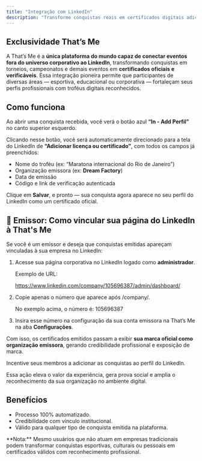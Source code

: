 ```yaml
---
title: "Integração com LinkedIn"
description: "Transforme conquistas reais em certificados digitais adicionáveis ao seu perfil profissional."
---
```


## **Exclusividade That’s Me**

A That’s Me é a **única plataforma do mundo capaz de conectar eventos fora do universo corporativo ao LinkedIn**, transformando conquistas em torneios, campeonatos e demais eventos em **certificados oficiais e verificáveis**. Essa integração pioneira permite que participantes de diversas áreas — esportiva, educacional ou corporativa — fortaleçam seus perfis profissionais com troféus digitais reconhecidos.

## **Como funciona**

Ao abrir uma conquista recebida, você verá o botão azul **“In - Add Perfil”** no canto superior esquerdo.

Clicando nesse botão, você será automaticamente direcionado para a tela do LinkedIn de **“Adicionar licença ou certificado”**, com todos os campos já preenchidos:

- Nome do troféu (ex: “Maratona internacional do Rio de Janeiro”)
- Organização emissora (ex: **Dream Factory**)
- Data de emissão
- Código e link de verificação autenticada

Clique em **Salvar**, e pronto — sua conquista agora aparece no seu perfil do LinkedIn como um certificado oficial.

## **🏢 Emissor: Como vincular sua página do LinkedIn à That's Me**

Se você é um emissor e deseja que conquistas emitidas apareçam vinculadas à sua empresa no LinkedIn:

1. Acesse sua página corporativa no LinkedIn logado como **administrador**.

   Exemplo de URL:

   https://www.linkedin.com/company/105696387/admin/dashboard/
2. Copie apenas o número que aparece após /company/.

   No exemplo acima, o número é: 105696387
3. Insira esse número na configuração da sua conta emissora na That’s Me na aba **Configurações**.

Com isso, os certificados emitidos passam a exibir **sua marca oficial como organização emissora**, gerando credibilidade profissional e exposição de marca.

<Tip>
  Incentive seus membros a adicionar as conquistas ao perfil do LinkedIn.

  Essa ação eleva o valor da experiência, gera prova social e amplia o reconhecimento da sua organização no ambiente digital.
</Tip>

## **Benefícios**

- Processo 100% automatizado.
- Credibilidade com vínculo institucional.
- Válido para qualquer tipo de conquista emitida na plataforma.

<Info>
  **Nota:** Mesmo usuários que não atuam em empresas tradicionais podem transformar conquistas esportivas, culturais ou pessoais em certificados válidos com reconhecimento profissional.
</Info>